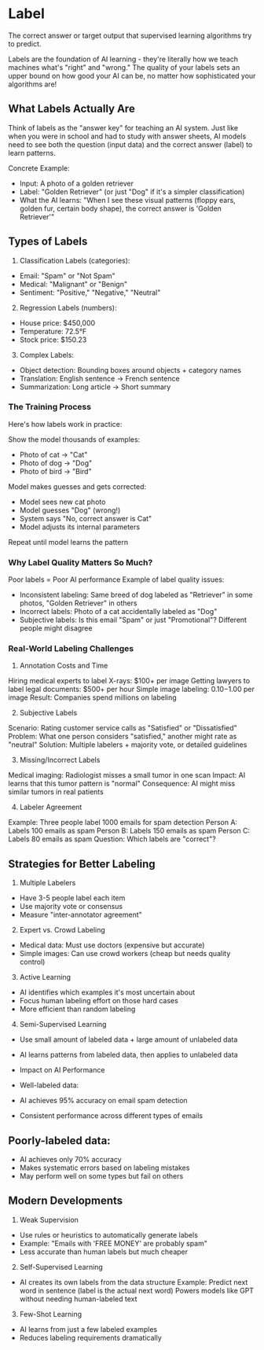 # Label

The correct answer or target output that supervised learning algorithms try to predict.

Labels are the foundation of AI learning - they're literally how we teach machines what's "right" and "wrong." The quality of your labels sets an upper bound on how good your AI can be, no matter how sophisticated your algorithms are!


## What Labels Actually Are
Think of labels as the "answer key" for teaching an AI system. Just like when you were in school and had to study with answer sheets, AI models need to see both the question (input data) and the correct answer (label) to learn patterns.

Concrete Example:

- Input: A photo of a golden retriever
- Label: "Golden Retriever" (or just "Dog" if it's a simpler classification)
- What the AI learns: "When I see these visual patterns (floppy ears, golden fur, certain body shape), the correct answer is 'Golden Retriever'"

## Types of Labels
1. Classification Labels (categories):

- Email: "Spam" or "Not Spam"
- Medical: "Malignant" or "Benign"
- Sentiment: "Positive," "Negative," "Neutral"

2. Regression Labels (numbers):

- House price: $450,000
- Temperature: 72.5°F
- Stock price: $150.23

3. Complex Labels:

- Object detection: Bounding boxes around objects + category names
- Translation: English sentence → French sentence
- Summarization: Long article → Short summary

### The Training Process
Here's how labels work in practice:

Show the model thousands of examples:

- Photo of cat → "Cat"
- Photo of dog → "Dog"
- Photo of bird → "Bird"

Model makes guesses and gets corrected:

- Model sees new cat photo
- Model guesses "Dog" (wrong!)
- System says "No, correct answer is Cat"
- Model adjusts its internal parameters

Repeat until model learns the pattern

### Why Label Quality Matters So Much?
Poor labels = Poor AI performance
Example of label quality issues:

- Inconsistent labeling: Same breed of dog labeled as "Retriever" in some photos, "Golden Retriever" in others
- Incorrect labels: Photo of a cat accidentally labeled as "Dog"
- Subjective labels: Is this email "Spam" or just "Promotional"? Different people might disagree

### Real-World Labeling Challenges
1. Annotation Costs and Time

Hiring medical experts to label X-rays: $100+ per image
Getting lawyers to label legal documents: $500+ per hour
Simple image labeling: $0.10-$1.00 per image
Result: Companies spend millions on labeling

2. Subjective Labels

Scenario: Rating customer service calls as "Satisfied" or "Dissatisfied"
Problem: What one person considers "satisfied," another might rate as "neutral"
Solution: Multiple labelers + majority vote, or detailed guidelines

3. Missing/Incorrect Labels

Medical imaging: Radiologist misses a small tumor in one scan
Impact: AI learns that this tumor pattern is "normal"
Consequence: AI might miss similar tumors in real patients

4. Labeler Agreement

Example: Three people label 1000 emails for spam detection
Person A: Labels 100 emails as spam
Person B: Labels 150 emails as spam
Person C: Labels 80 emails as spam
Question: Which labels are "correct"?

## Strategies for Better Labeling
1. Multiple Labelers

- Have 3-5 people label each item
- Use majority vote or consensus
- Measure "inter-annotator agreement"

2. Expert vs. Crowd Labeling

- Medical data: Must use doctors (expensive but accurate)
- Simple images: Can use crowd workers (cheap but needs quality control)

3. Active Learning

- AI identifies which examples it's most uncertain about
- Focus human labeling effort on those hard cases
- More efficient than random labeling

4. Semi-Supervised Learning

- Use small amount of labeled data + large amount of unlabeled data
- AI learns patterns from labeled data, then applies to unlabeled data

- Impact on AI Performance
- Well-labeled data:

- AI achieves 95% accuracy on email spam detection
- Consistent performance across different types of emails

## Poorly-labeled data:

- AI achieves only 70% accuracy
- Makes systematic errors based on labeling mistakes
- May perform well on some types but fail on others

## Modern Developments
1. Weak Supervision

- Use rules or heuristics to automatically generate labels
- Example: "Emails with 'FREE MONEY' are probably spam"
- Less accurate than human labels but much cheaper

2. Self-Supervised Learning

- AI creates its own labels from the data structure
Example: Predict next word in sentence (label is the actual next word)
Powers models like GPT without needing human-labeled text

3. Few-Shot Learning

- AI learns from just a few labeled examples
- Reduces labeling requirements dramatically